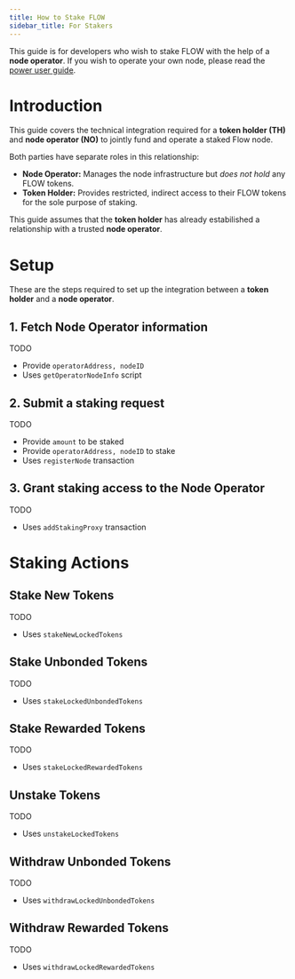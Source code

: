 ```yaml
---
title: How to Stake FLOW
sidebar_title: For Stakers
---
```


<Callout type="warning">

  This guide is for developers who wish to stake FLOW with the help of a **node operator**. 
  If you wish to operate your own node, please read the [power user guide](/token/staking2/power-users).

</Callout>

# Introduction

This guide covers the technical integration required for a **token holder (TH)** and **node operator (NO)** 
to jointly fund and operate a staked Flow node.

Both parties have separate roles in this relationship:

- **Node Operator:** Manages the node infrastructure but _does not hold_ any FLOW tokens.
- **Token Holder:** Provides restricted, indirect access to their FLOW tokens for the sole purpose of staking.

This guide assumes that the **token holder** has already estabilished a relationship with a trusted **node operator**.

# Setup

These are the steps required to set up the integration between a **token holder** and a **node operator**.

## 1. Fetch Node Operator information

TODO
- Provide `operatorAddress, nodeID`
- Uses `getOperatorNodeInfo` script

## 2. Submit a staking request

TODO
- Provide `amount` to be staked
- Provide `operatorAddress, nodeID` to stake
- Uses `registerNode` transaction

## 3. Grant staking access to the Node Operator

TODO
- Uses `addStakingProxy` transaction

# Staking Actions

## Stake New Tokens

TODO
- Uses `stakeNewLockedTokens`

## Stake Unbonded Tokens

TODO
- Uses `stakeLockedUnbondedTokens`

## Stake Rewarded Tokens

TODO
- Uses `stakeLockedRewardedTokens`

## Unstake Tokens

TODO
- Uses `unstakeLockedTokens`

## Withdraw Unbonded Tokens

TODO
- Uses `withdrawLockedUnbondedTokens`

## Withdraw Rewarded Tokens

TODO
- Uses `withdrawLockedRewardedTokens`
